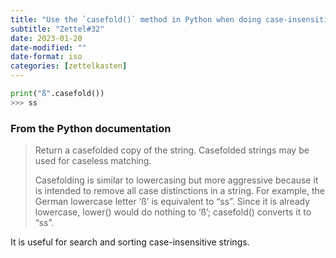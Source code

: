 ```yaml
---
title: "Use the `casefold()` method in Python when doing case-insensitive stuff"
subtitle: "Zettel#32"
date: 2023-01-20
date-modified: ""
date-format: iso
categories: [zettelkasten]
---
```

```python
print("ß".casefold())
>>> ss
```

### From the Python documentation

> Return a casefolded copy of the string. Casefolded strings may be used for caseless matching.
> 
> Casefolding is similar to lowercasing but more aggressive because it is intended to remove all case distinctions in a string. For example, the German lowercase letter 'ß' is equivalent to "ss". Since it is already lowercase, lower() would do nothing to 'ß'; casefold() converts it to "ss".

It is useful for search and sorting case-insensitive strings.
